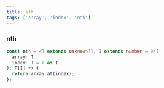 ```yaml
---
title: nth
tags: ['array', 'index', 'nth']
---
```


### nth

```ts showLineNumbers
const nth = <T extends unknown[], I extends number = 0>(
  array: T,
  index: I = 0 as I
): T[I] => {
  return array.at(index);
};
```
